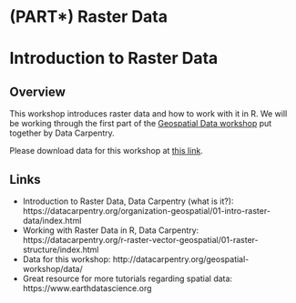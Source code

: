 # (PART\*) Raster Data {-}

# Introduction to Raster Data

## Overview

This workshop introduces raster data and how to work with it in R. We will be working through the first part of the [Geospatial Data workshop](https://datacarpentry.org/r-raster-vector-geospatial/) put together by Data Carpentry. 

Please download data for this workshop at [this link](http://datacarpentry.org/geospatial-workshop/data/).

## Links

- Introduction to Raster Data, Data Carpentry (what is it?): https://datacarpentry.org/organization-geospatial/01-intro-raster-data/index.html
- Working with Raster Data in R, Data Carpentry: https://datacarpentry.org/r-raster-vector-geospatial/01-raster-structure/index.html
- Data for this workshop: http://datacarpentry.org/geospatial-workshop/data/
- Great resource for more tutorials regarding spatial data: https://www.earthdatascience.org
